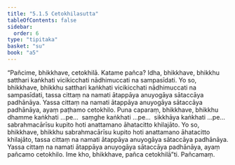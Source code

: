 ```yaml
---
title: "5.1.5 Cetokhilasutta"
tableOfContents: false
sidebar:
  order: 6
type: "tipitaka"
basket: "su"
book: "a5"
---
```



<DynamicBreadcrumb />

<Division number="205" book="a5">

<Paragraph number="1202" book="a5">
“Pañcime, bhikkhave, cetokhilā. Katame pañca? Idha, bhikkhave, bhikkhu satthari kaṅkhati vicikicchati nādhimuccati na sampasīdati. Yo so, bhikkhave, bhikkhu satthari kaṅkhati vicikicchati nādhimuccati na sampasīdati, tassa cittaṃ na namati ātappāya anuyogāya sātaccāya padhānāya. Yassa cittaṃ na namati ātappāya anuyogāya sātaccāya padhānāya, ayaṃ paṭhamo cetokhilo.
</Paragraph>

<Paragraph number="1203" book="a5">
Puna caparaṃ, bhikkhave, bhikkhu dhamme kaṅkhati …pe…  saṃghe kaṅkhati …pe…  sikkhāya kaṅkhati …pe…  sabrahmacārīsu kupito hoti anattamano āhatacitto khilajāto. Yo so, bhikkhave, bhikkhu sabrahmacārīsu kupito hoti anattamano āhatacitto khilajāto, tassa cittaṃ na namati ātappāya anuyogāya sātaccāya padhānāya. Yassa cittaṃ na namati ātappāya anuyogāya sātaccāya padhānāya, ayaṃ pañcamo cetokhilo. Ime kho, bhikkhave, pañca cetokhilā”ti.

</Paragraph>
</Division>

<Paragraph number="1204" type="center" book="a5">
Pañcamaṃ.
</Paragraph>